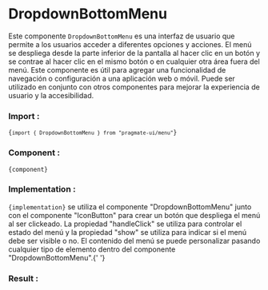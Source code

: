 
# DropdownBottomMenu

Este componente `DropdownBottomMenu` es una interfaz de usuario que permite a los usuarios acceder a diferentes opciones
y acciones. El menú se despliega desde la parte inferior de la pantalla al hacer clic en un botón y se contrae al hacer
clic en el mismo botón o en cualquier otra área fuera del menú. Este componente es útil para agregar una funcionalidad
de navegación o configuración a una aplicación web o móvil. Puede ser utilizado en conjunto con otros componentes para
mejorar la experiencia de usuario y la accesibilidad.

### Import :

<Code>{`import { DropdownBottomMenu } from "pragmate-ui/menu"`}</Code>

### Component :

<Code>{component}</Code>

### Implementation :

<Code>{implementation}</Code>
se utiliza el componente "DropdownBottomMenu" junto con el componente "IconButton" para crear un botón que despliega el menú
al ser clickeado. La propiedad "handleClick" se utiliza para controlar el estado del menú y la propiedad "show" se utiliza
para indicar si el menú debe ser visible o no. El contenido del menú se puede personalizar pasando cualquier tipo de elemento
dentro del componente "DropdownBottomMenu".{' '}

### Result :

<Result />
